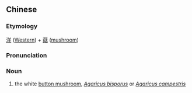 ==Chinese==
{{zh-forms}}

===Etymology===
[[洋]] ([[Western]]) + [[菇]] ([[mushroom]])

===Pronunciation===
{{zh-pron
|m=yánggū
|mn=iûⁿ-ko͘
|cat=n
}}

===Noun===
{{zh-noun}}

# the white [[button mushroom]], ''[[Agaricus bisporus]]'' or ''[[Agaricus campestris]]''